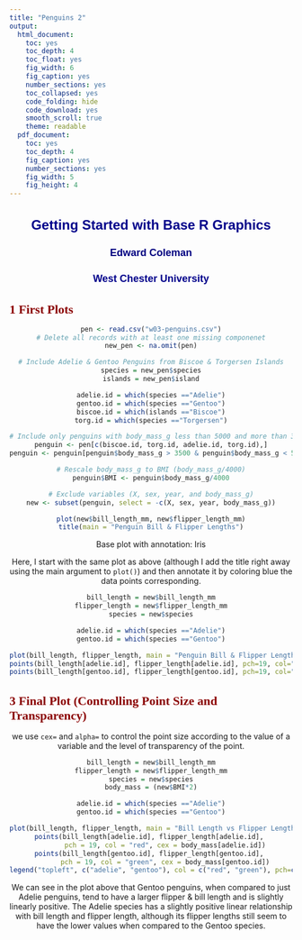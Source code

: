 ---
title: "Penguins 2"
output:
  html_document: 
    toc: yes
    toc_depth: 4
    toc_float: yes
    fig_width: 6
    fig_caption: yes
    number_sections: yes
    toc_collapsed: yes
    code_folding: hide
    code_download: yes
    smooth_scroll: true
    theme: readable
  pdf_document: 
    toc: yes
    toc_depth: 4
    fig_caption: yes
    number_sections: yes
    fig_width: 5
    fig_height: 4
---

<h1 class="title toc-ignore">Getting Started with Base R Graphics</h1>
<h4 class="author">Edward Coleman</h4>
<h4 class="date">West Chester University</h4>

</div>


<style type="text/css">

div#TOC li {
list-style:none;
background-color:lightgray;
background-image:none;
background-repeat:none;
background-position:0;
font-family: Arial, Helvetica, sans-serif;
color: #780c0c;
}

h1.title {
font-size: 24px;
color: darkblue;
text-align: center;
font-family: Arial, Helvetica, sans-serif;
font-variant-caps: normal;
}
h4.author { font-size: 18px;
font-family: Arial, Helvetica, sans-serif;
color: navy;
text-align: center;
}
h4.date { font-size: 18px;
font-family: Arial, Helvetica, sans-serif;
color: darkblue;
text-align: center;
}

h1 {
font-size: 22px;
font-family: "Times New Roman", Times, serif;
color: darkred;
text-align: left;
}
h2 {
font-size: 18px;
font-family: "Times New Roman", Times, serif;
color: navy;
text-align: left;
}
h3 { font-size: 15px;
font-family: "Times New Roman", Times, serif;
color: darkred;
text-align: left;
}
h4 {
font-size: 18px;
font-family: "Times New Roman", Times, serif;
color: darkred;
text-align: left;
}


a:link {
color: green;
}

a:visited {
color: purple;
}

a:hover {
color: red;
}

a:active {
color: yellow;
}
</style>
<div id="base-plotting-functions" class="section level1" number="1">
<h1><span class="header-section-number">1</span> First Plots</h1>
<div class="figure" style="text-align: center">
```{r}
pen <- read.csv("w03-penguins.csv")
# Delete all records with at least one missing componenet
new_pen <- na.omit(pen)

# Include Adelie & Gentoo Penguins from Biscoe & Torgersen Islands
species = new_pen$species
islands = new_pen$island

adelie.id = which(species =="Adelie")
gentoo.id = which(species =="Gentoo")
biscoe.id = which(islands =="Biscoe")
torg.id = which(species =="Torgersen")

# Include only penguins with body_mass_g less than 5000 and more than 3500
penguin <- pen[c(biscoe.id, torg.id, adelie.id, torg.id),]
penguin <- penguin[penguin$body_mass_g > 3500 & penguin$body_mass_g < 5000,]

# Rescale body_mass_g to BMI (body_mass_g/4000)
penguin$BMI <- penguin$body_mass_g/4000

# Exclude variables (X, sex, year, and body_mass_g)
new <- subset(penguin, select = -c(X, sex, year, body_mass_g))

plot(new$bill_length_mm, new$flipper_length_mm)
title(main = "Penguin Bill & Flipper Lengths")
```

<div class="figure" style="text-align: center">
<p class="caption">
Base plot with annotation: Iris
</p>
</div>
<p>Here, I start with the same plot as above (although I add the title
right away using the main argument to <code>plot()</code>) and then
annotate it by coloring blue the data points corresponding.</p>
```{r}
bill_length = new$bill_length_mm
flipper_length = new$flipper_length_mm
species = new$species

adelie.id = which(species =="Adelie")
gentoo.id = which(species =="Gentoo")

plot(bill_length, flipper_length, main = "Penguin Bill & Flipper Length")
points(bill_length[adelie.id], flipper_length[adelie.id], pch=19, col="red")
points(bill_length[gentoo.id], flipper_length[gentoo.id], pch=19, col="green")
```

</div>
<div class="figure" style="text-align: center">
<div id="controlling-point-size-and-transparency" class="section level1" number="3">
<h1><span class="header-section-number">3</span> Final Plot (Controlling Point Size
and Transparency)</h1>
<p>we use <code>cex=</code> and <code>alpha=</code> to control the point
size according to the value of a variable and the level of transparency
of the point.</p>
```{r}
bill_length = new$bill_length_mm
flipper_length = new$flipper_length_mm
species = new$species
body_mass = (new$BMI*2)

adelie.id = which(species =="Adelie")
gentoo.id = which(species =="Gentoo")

plot(bill_length, flipper_length, main = "Bill Length vs Flipper Length by Body Mass")
points(bill_length[adelie.id], flipper_length[adelie.id], 
       pch = 19, col = "red", cex = body_mass[adelie.id])
points(bill_length[gentoo.id], flipper_length[gentoo.id], 
       pch = 19, col = "green", cex = body_mass[gentoo.id])
legend("topleft", c("adelie", "gentoo"), col = c("red", "green"), pch=c(18, 19, 20))
```

<p>We can see in the plot above that Gentoo penguins, when compared to just Adelie penguins, tend to have a larger flipper & bill length and is slightly linearly positive. The Adelie species has a slightly positive linear relationship with bill length and flipper length, although its flipper lengths still seem to have the lower values when compared to the Gentoo species.</p>